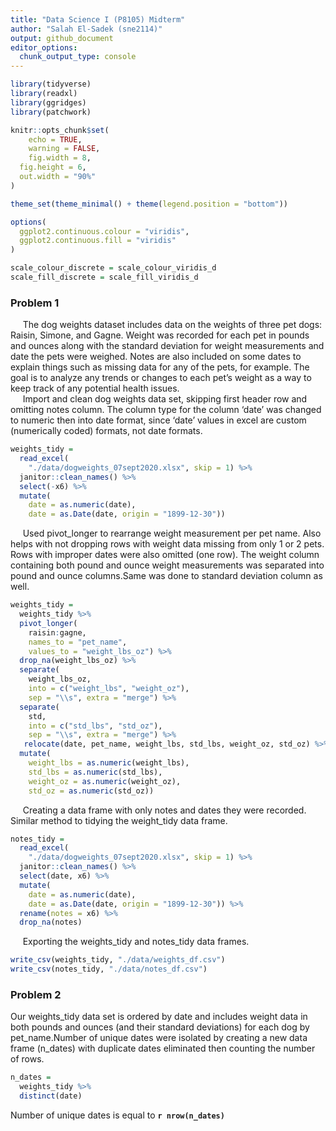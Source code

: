 ```yaml
---
title: "Data Science I (P8105) Midterm"
author: "Salah El-Sadek (sne2114)"
output: github_document
editor_options: 
  chunk_output_type: console
---
```



```r
library(tidyverse)
library(readxl)
library(ggridges)
library(patchwork)

knitr::opts_chunk$set(
	echo = TRUE,
	warning = FALSE,
	fig.width = 8, 
  fig.height = 6,
  out.width = "90%"
)

theme_set(theme_minimal() + theme(legend.position = "bottom"))

options(
  ggplot2.continuous.colour = "viridis",
  ggplot2.continuous.fill = "viridis"
)

scale_colour_discrete = scale_colour_viridis_d
scale_fill_discrete = scale_fill_viridis_d
```

### Problem 1

|      The dog weights dataset includes data on the weights of three pet dogs: Raisin, Simone, and Gagne. Weight was recorded for each pet in pounds and ounces along with the standard deviation for weight measurements and date the pets were weighed. Notes are also included on some dates to explain things such as missing data for any of the pets, for example. The goal is to analyze any trends or changes to each pet's weight as a way to keep track of any potential health issues.

|      Import and clean dog weights data set, skipping first header row and omitting notes column. The column type for the column 'date' was changed to numeric then into date format, since 'date' values in excel are custom (numerically coded) formats, not date formats.

```r
weights_tidy = 
  read_excel(
    "./data/dogweights_07sept2020.xlsx", skip = 1) %>%
  janitor::clean_names() %>%
  select(-x6) %>%
  mutate(
    date = as.numeric(date),
    date = as.Date(date, origin = "1899-12-30"))
```

|      Used pivot_longer to rearrange weight measurement per pet name. Also helps with not dropping rows with weight data missing from only 1 or 2 pets. Rows with improper dates were also omitted (one row). The weight column containing both pound and ounce weight measurements was separated into pound and ounce columns.Same was done to standard deviation column as well.

```r
weights_tidy = 
  weights_tidy %>% 
  pivot_longer(
    raisin:gagne,
    names_to = "pet_name",
    values_to = "weight_lbs_oz") %>% 
  drop_na(weight_lbs_oz) %>% 
  separate(
    weight_lbs_oz,
    into = c("weight_lbs", "weight_oz"),
    sep = "\\s", extra = "merge") %>% 
  separate(
    std,
    into = c("std_lbs", "std_oz"),
    sep = "\\s", extra = "merge") %>% 
   relocate(date, pet_name, weight_lbs, std_lbs, weight_oz, std_oz) %>% 
  mutate(
    weight_lbs = as.numeric(weight_lbs),
    std_lbs = as.numeric(std_lbs),
    weight_oz = as.numeric(weight_oz),
    std_oz = as.numeric(std_oz))
```

|      Creating a data frame with only notes and dates they were recorded. Similar method to tidying the weight_tidy data frame.

```r
notes_tidy = 
  read_excel(
    "./data/dogweights_07sept2020.xlsx", skip = 1) %>%
  janitor::clean_names() %>%
  select(date, x6) %>%
  mutate(
    date = as.numeric(date),
    date = as.Date(date, origin = "1899-12-30")) %>% 
  rename(notes = x6) %>% 
  drop_na(notes)
```

|      Exporting the weights_tidy and notes_tidy data frames.

```r
write_csv(weights_tidy, "./data/weights_df.csv")
write_csv(notes_tidy, "./data/notes_df.csv")
```

### Problem 2

Our weights_tidy data set is ordered by date and includes weight data in both pounds and ounces (and their standard deviations) for each dog by pet_name.Number of unique dates were isolated by creating a new data frame (n_dates) with duplicate dates eliminated then counting the number of rows.

```r
n_dates = 
  weights_tidy %>% 
  distinct(date)
```

Number of unique dates is equal to **`r nrow(n_dates)`**

